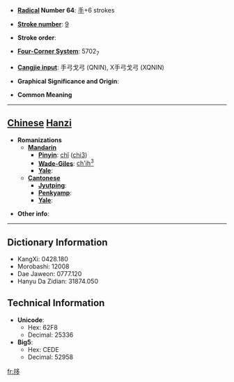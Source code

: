 * '''[[Wiktionary:Chinese radical index| Radical]] Number 64''': [[Wiktionary:Chinese radical index 手|手]]+6 strokes

* '''[[Wiktionary:Chinese total strokes index|Stroke number]]''': [[Wiktionary:Chinese total strokes index 9|9]]

* '''Stroke order''': 

* '''[[Wiktionary:Chinese four corner index|Four-Corner System]]''': 5702<sub>7</sub>

* '''[[Wiktionary:Chinese Cangjie index|Cangjie input]]''': 手弓戈弓 (QNIN), X手弓戈弓 (XQNIN)

* '''Graphical Significance and Origin''': 

* '''Common Meaning'''

----

== [[Chinese]] [[Hanzi]] ==

* '''Romanizations'''
** '''[[Mandarin]]'''
*** '''[[Pinyin]]''': [[chǐ]] ([[chi3]])
*** '''[[Wade-Giles]]''': [[ch'ih3|ch'ih<sup>3</sup>]]
*** '''[[Yale]]''': 
** '''[[Cantonese]]'''
*** '''[[Jyutping]]''':
*** '''[[Penkyamp]]''': 
*** '''[[Yale]]''': 

* '''Other info''': 

----

== Dictionary Information ==

* KangXi: 0428.180
* Morobashi: 12008
* Dae Jaweon: 0777.120
* Hanyu Da Zidian: 31874.050

== Technical Information ==

* '''Unicode''':
** Hex: 62F8
** Decimal: 25336
* '''Big5''':
** Hex: CEDE
** Decimal: 52958

[[fr:拸]]